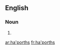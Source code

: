 ==English==

===Noun===
{{head|en|noun plural form}}

# {{plural of|ha'porth|lang=en}}

[[ar:ha'porths]]
[[fr:ha'porths]]